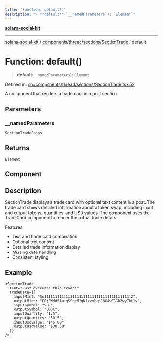 ```yaml
---
title: "Function: default()"
description: "> **default**(`__namedParameters`): `Element`"
---
```


[**solana-social-kit**](../../../../../README.mdx)

***

[solana-social-kit](../../../../../README.mdx) / [components/thread/sections/SectionTrade](../README.mdx) / default

# Function: default()

> **default**(`__namedParameters`): `Element`

Defined in: [src/components/thread/sections/SectionTrade.tsx:52](https://github.com/SendArcade/solana-social-starter/blob/03568260ca96ed63f77049843c721de1cb011893/src/components/thread/sections/SectionTrade.tsx#L52)

A component that renders a trade card in a post section

## Parameters

### \_\_namedParameters

`SectionTradeProps`

## Returns

`Element`

## Component

## Description

SectionTrade displays a trade card with optional text content in a post.
The trade card shows detailed information about a token swap, including
input and output tokens, quantities, and USD values. The component uses
the TradeCard component to render the actual trade details.

Features:
- Text and trade card combination
- Optional text content
- Detailed trade information display
- Missing data handling
- Consistent styling

## Example

```tsx
<SectionTrade
  text="Just executed this trade!"
  tradeData={{
    inputMint: "So11111111111111111111111111111111111111112",
    outputMint: "EPjFWdd5AufqSSqeM2qN1xzybapC8G4wEGGkZwyTDt1v",
    inputSymbol: "SOL",
    outputSymbol: "USDC",
    inputQuantity: "1.5",
    outputQuantity: "30.5",
    inputUsdValue: "$45.00",
    outputUsdValue: "$30.50"
  }}
/>
```
